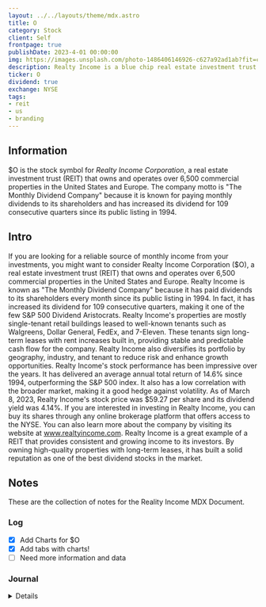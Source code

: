 ```yaml
---
layout: ../../layouts/theme/mdx.astro
title: O
category: Stock
client: Self
frontpage: true
publishDate: 2023-4-01 00:00:00
img: https://images.unsplash.com/photo-1486406146926-c627a92ad1ab?fit=crop&w=1400&h=700&q=75
description: Realty Income is a blue chip real estate investment trust that pays a monthly dividend.
ticker: O
dividend: true
exchange: NYSE
tags:
- reit
- us
- branding
---
```



## Information
$O is the stock symbol for *Realty Income Corporation*, a real estate investment trust (REIT) that owns and operates over 6,500 commercial properties in the United States and Europe. 
The company motto is "The Monthly Dividend Company" because it is known for paying monthly dividends to its shareholders and has increased its dividend for 109 consecutive quarters since its public listing in 1994.

## Intro

If you are looking for a reliable source of monthly income from your investments, you might want to consider Realty Income Corporation ($O), a real estate investment trust (REIT) that owns and operates over 6,500 commercial properties in the United States and Europe.
Realty Income is known as "The Monthly Dividend Company" because it has paid dividends to its shareholders every month since its public listing in 1994. In fact, it has increased its dividend for 109 consecutive quarters, making it one of the few S&P 500 Dividend Aristocrats.
Realty Income's properties are mostly single-tenant retail buildings leased to well-known tenants such as Walgreens, Dollar General, FedEx, and 7-Eleven. These tenants sign long-term leases with rent increases built in, providing stable and predictable cash flow for the company. Realty Income also diversifies its portfolio by geography, industry, and tenant to reduce risk and enhance growth opportunities.
Realty Income's stock performance has been impressive over the years. It has delivered an average annual total return of 14.6% since 1994, outperforming the S&P 500 index. It also has a low correlation with the broader market, making it a good hedge against volatility. As of March 8, 2023, Realty Income's stock price was $59.27 per share and its dividend yield was 4.14%.
If you are interested in investing in Realty Income, you can buy its shares through any online brokerage platform that offers access to the NYSE. You can also learn more about the company by visiting its website at www.realtyincome.com.
Realty Income is a great example of a REIT that provides consistent and growing income to its investors. By owning high-quality properties with long-term leases, it has built a solid reputation as one of the best dividend stocks in the market.


## Notes

These are the collection of notes for the Reality Income MDX Document.

### Log

- [X] Add Charts for $O
- [X] Add tabs with charts!
- [ ] Need more information and data

### Journal

<Details data="J1">

#### J1
##### 2023-04-14

Testing the charts for O

</Details>
